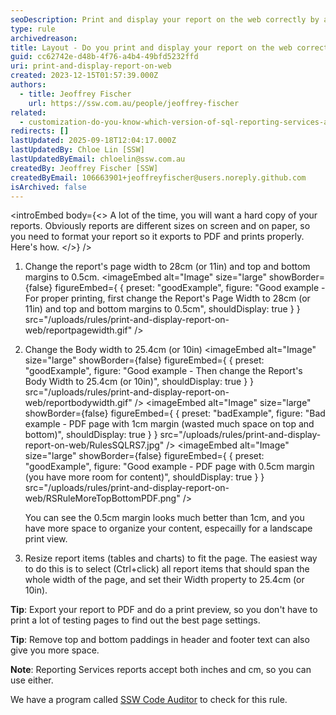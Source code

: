 ```yaml
---
seoDescription: Print and display your report on the web correctly by adjusting page width, margins, and body width to ensure a professional-looking PDF export.
type: rule
archivedreason:
title: Layout - Do you print and display your report on the web correctly?
guid: cc62742e-d48b-4f76-a4b4-49bfd5232ffd
uri: print-and-display-report-on-web
created: 2023-12-15T01:57:39.000Z
authors:
  - title: Jeoffrey Fischer
    url: https://ssw.com.au/people/jeoffrey-fischer
related:
  - customization-do-you-know-which-version-of-sql-reporting-services-and-visual-studio-you-are-using
redirects: []
lastUpdated: 2025-09-18T12:04:17.000Z
lastUpdatedBy: Chloe Lin [SSW]
lastUpdatedByEmail: chloelin@ssw.com.au
createdBy: Jeoffrey Fischer [SSW]
createdByEmail: 106663901+jeoffreyfischer@users.noreply.github.com
isArchived: false
---
```


<introEmbed
  body={<>
A lot of the time, you will want a hard copy of your reports. Obviously reports are different sizes on screen and on paper, so you need to format your report so it exports to PDF and prints properly. Here's how.
  </>}
/>
1. Change the report's page width to 28cm (or 11in) and top and bottom margins to 0.5cm.
<imageEmbed
  alt="Image"
  size="large"
  showBorder={false}
  figureEmbed={ {
    preset: "goodExample",
    figure: "Good example - For proper printing, first change the Report's Page Width to 28cm (or 11in) and top and bottom margins to 0.5cm",
    shouldDisplay: true
  } }
  src="/uploads/rules/print-and-display-report-on-web/reportpagewidth.gif"
/>

2. Change the Body width to 25.4cm (or 10in)
<imageEmbed
  alt="Image"
  size="large"
  showBorder={false}
  figureEmbed={ {
    preset: "goodExample",
    figure: "Good example - Then change the Report's Body Width to 25.4cm (or 10in)",
    shouldDisplay: true
  } }
  src="/uploads/rules/print-and-display-report-on-web/reportbodywidth.gif"
/>
<imageEmbed
  alt="Image"
  size="large"
  showBorder={false}
  figureEmbed={ {
    preset: "badExample",
    figure: "Bad example - PDF page with 1cm margin (wasted much space on top and bottom)",
    shouldDisplay: true
  } }
  src="/uploads/rules/print-and-display-report-on-web/RulesSQLRS7.jpg"
/>
<imageEmbed
  alt="Image"
  size="large"
  showBorder={false}
  figureEmbed={ {
    preset: "goodExample",
    figure: "Good example - PDF page with 0.5cm margin (you have more room for content)",
    shouldDisplay: true
  } }
  src="/uploads/rules/print-and-display-report-on-web/RSRuleMoreTopBottomPDF.png"
/>

   You can see the 0.5cm margin looks much better than 1cm, and you have more space to organize your content, especailly for a landscape print view.

3. Resize report items (tables and charts) to fit the page. The easiest way to do this is to select (Ctrl+click) all report items that should span the whole width of the page, and set their Width property to 25.4cm (or 10in).

**Tip**: Export your report to PDF and do a print preview, so you don't have to print a lot of testing pages to find out the best page settings.

**Tip**: Remove top and bottom paddings in header and footer text can also give you more space.

**Note**: Reporting Services reports accept both inches and cm, so you can use either.

We have a program called [SSW Code Auditor](https://codeauditor.com/) to check for this rule.

